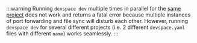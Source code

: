 :::warning
Running `devspace dev` multiple times in parallel for the <u>same project</u> does not work and returns a fatal error because multiple instances of port forwarding and file sync will disturb each other. However, running `devspace dev` for several different projects (i.e. 2 different `devspace.yaml` files with different `name`) works seamlessly.
:::
